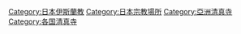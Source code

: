 {{Commonscat|Mosques in Japan}}

[[Category:日本伊斯蘭教|Category:日本伊斯蘭教]]
[[Category:日本宗教場所|Category:日本宗教場所]]
[[Category:亞洲清真寺|Category:亞洲清真寺]]
[[Category:各国清真寺|Category:各国清真寺]]